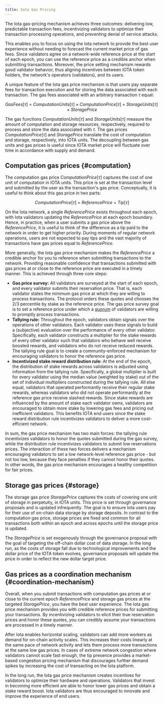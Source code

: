 ```yaml
---
title: Iota Gas Pricing
---
```


The Iota gas-pricing mechanism achieves three outcomes: delivering low, predictable transaction fees, incentivizing validators to optimize their transaction processing operations, and preventing denial of service attacks.

This enables you to focus on using the Iota network to provide the best user experience without needing to forecast the current market price of gas fees. Since validators agree on a network-wide reference price at the start of each epoch, you can use the reference price as a credible anchor when submitting transactions. Moreover, the price setting mechanism rewards good validator behavior, thus aligning incentives between IOTA token holders, the network's operators (validators), and its users.

A unique feature of the Iota gas price mechanism is that users pay separate fees for transaction execution and for storing the data associated with each transaction. The gas fees associated with an arbitrary transaction $\tau$ equal:

$$
GasFees[\tau] \ = \ ComputationUnits[\tau] \times ComputationPrice[\tau] \ + \ StorageUnits[\tau] \times StoragePrice
$$

The gas functions $ComputationUnits[\tau]$ and $StorageUnits[\tau]$ measure the amount of computation and storage resources, respectively, required to process and store the data associated with $\tau$. The gas prices $ComputationPrice[\tau]$ and $StoragePrice$ translate the cost of computation and storage, respectively, into IOTA units. The decoupling between gas units and gas prices is useful since IOTA market price will fluctuate over time in accordance with supply and demand.

## Computation gas prices {#computation}

The computation gas price $ComputationPrice[\tau]$ captures the cost of one unit of computation in IOTA units. This price is set at the transaction level and submitted by the user as the transaction's gas price. Conceptually, it is useful to think about this gas price in two parts:

$$
ComputationPrice[\tau] \ = \ ReferencePrice \ + \ Tip[\tau]
$$

On the Iota network, a single $ReferencePrice$ exists throughout each epoch, with Iota validators updating the $ReferencePrice$ at each epoch boundary. Hence, in practice, when a user submits a gas price above the $ReferencePrice$, it is useful to think of the difference as a tip paid to the network in order to get higher priority. During moments of regular network operations, users are not expected to pay tips and the vast majority of transactions have gas prices equal to $ReferencePrice$.

More generally, the Iota gas price mechanism makes the $ReferencePrice$ a credible anchor for you to reference when submitting transactions to the network. Providing reasonable confidence that transactions submitted with gas prices at or close to the reference price are executed in a timely manner. This is achieved through three core steps:

- **Gas price survey:** All validators are surveyed at the start of each epoch, and every validator submits their reservation price. That is, each validator states the minimum gas price at which they are willing to process transactions. The protocol orders these quotes and chooses the 2/3 percentile by stake as the reference price. The gas price survey goal is to set a reference price under which a [quorum](../../operator/validator-committee.mdx#quorums) of validators are willing to promptly process transactions.
- **Tallying rule:** Throughout the epoch, validators obtain signals over the operations of other validators. Each validator uses these signals to build a (subjective) evaluation over the performance of every other validator. Specifically, each validator constructs a multiplier for the stake rewards of every other validator such that validators who behave well receive boosted rewards, and validators who do not receive reduced rewards. The tallying rule goal is to create a community-enforced mechanism for encouraging validators to honor the reference gas price.
- **Incentivized stake reward distribution rule:** At the end of the epoch, the distribution of stake rewards across validators is adjusted using information from the tallying rule. Specifically, a global multiplier is built for every validator using the median value (weighted by stake) out of the set of individual multipliers constructed during the tallying rule. All else equal, validators that operated performantly receive their regular stake rewards, whereas validators who did not operate performantly at the reference gas price receive slashed rewards. Since stake rewards are influenced by the amount of stake each validator owns, validators are encouraged to obtain more stake by lowering gas fees and pricing out inefficient validators. This benefits IOTA end users since the stake reward distribution rule incentivizes validators to deliver a more cost-efficient network.

In sum, the gas price mechanism has two main forces: the tallying rule incentivizes validators to honor the quotes submitted during the gas survey, while the distribution rule incentivizes validators to submit low reservations prices. The interaction of these two forces delivers a mechanism encouraging validators to set a low network-level reference gas price - but not too low, because they face penalties if they cannot honor their quotes. In other words, the gas price mechanism encourages a healthy competition for fair prices.

## Storage gas prices {#storage}

The storage gas price $StoragePrice$ captures the costs of covering one unit of storage in perpetuity, in IOTA units. This price is set through governance proposals and is updated infrequently. The goal is to ensure Iota users pay for their use of on-chain data storage by storage deposits. In contrast to the computation gas price, storage prices are fixed and common for all transactions both within an epoch and across epochs until the storage price is updated.

The $StoragePrice$ is set exogenously through the governance proposal with the goal of targeting the off-chain dollar cost of data storage. In the long run, as the costs of storage fall due to technological improvements and the dollar price of the IOTA token evolves, governance proposals will update the price in order to reflect the new dollar target price.

## Gas prices as a coordination mechanism {#coordination-mechanism}

Overall, when you submit transactions with computation gas prices at or close to the current epoch $ReferencePrice$ and storage gas prices at the targeted $StoragePrice$, you have the best user experience. The Iota gas price mechanism provides you with credible reference prices for submitting your transactions. By incentivizing validators to elicit their true reservation prices and honor these quotes, you can credibly assume your transactions are processed in a timely manner.

After Iota enables horizontal scaling, validators can add more workers as demand for on-chain activity scales. This increases their costs linearly at the same pace of network activity and lets them process more transactions at the same low gas prices. In cases of extreme network congestion where validators cannot scale fast enough, the tip presence provides a market-based congestion pricing mechanism that discourages further demand spikes by increasing the cost of transacting on the Iota platform.

In the long run, the Iota gas price mechanism creates incentives for validators to optimize their hardware and operations. Validators that invest in becoming more efficient are able to honor lower gas prices and obtain a stake reward boost. Iota validators are thus encouraged to innovate and improve the experience of end users.
